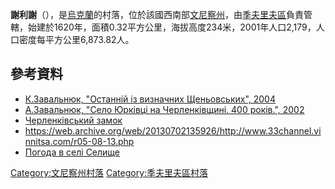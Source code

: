 {{coord|49|7|36|N|28|21|45|E|scale:30000|display=title}}

'''謝利謝'''（{{lang-uk|Селище}}），是[[烏克蘭|烏克蘭]]的村落，位於該國西南部[[文尼察州|文尼察州]]，由[[季夫里夫區|季夫里夫區]]負責管轄，始建於1620年，面積0.32平方公里，海拔高度234米，2001年人口2,179，人口密度每平方公里6,873.82人。

==參考資料==
* [http://www.calameo.com/read/001666446dcb72f0da7d9 К.Завальнюк, "Останній із визначних Щеньовських", 2004]
* [http://www.calameo.com/read/001666446b522770c069b А.Завальнюк, "Село Юрківці на Черленківщині. 400 років.", 2002]
* [https://web.archive.org/web/20080515203245/http://www.oko.kiev.ua/Monument.jsp?monumentId=451 Черленківський замок]
* https://web.archive.org/web/20130702135926/http://www.33channel.vinnitsa.com/r05-08-13.php
* [http://weather.in.ua/ua/vinnickaja/23536 Погода в селі Селище]{{Wayback|url=http://weather.in.ua/ua/vinnickaja/23536 |date=20160305115253 }}

[[Category:文尼察州村落|Category:文尼察州村落]]
[[Category:季夫里夫區村落|Category:季夫里夫區村落]]


{{Vinnytsia-geo-stub}}